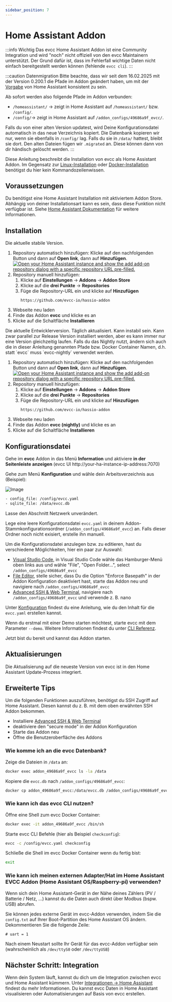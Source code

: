 ```yaml
---
sidebar_position: 7
---
```



# Home Assistant Addon

:::info Wichtig
Das evcc Home Assistant Addon ist eine Community Integration und wird "noch" nicht offiziell von den evcc Maintainern unterstützt.
Der Grund dafür ist, dass im Fehlerfall wichtige Daten nicht einfach bereitgestellt werden können (fehlende `evcc cli`).
:::

:::caution Datenmigration
Bitte beachte, dass wir seit dem 16.02.2025 mit der Version 0.200.1 die Pfade im Addon geändert haben, um mit der [Vorgabe](https://developers.home-assistant.io/blog/2023/11/06/public-addon-config/) von Home Assistant konsistent zu sein.

Ab sofort werden also folgende Pfade im Addon verbunden:

- `/homeassistant/` -> zeigt in Home Assistant auf `/homeassistant/` bzw. `/config/`.
- `/config/`-> zeigt in Home Assistant auf `/addon_configs/49686a9f_evcc/`.

Falls du von einer alten Version updatest, wird Deine Konfigurationsdatei automatisch in das neue Verzeichnis kopiert.
Die Datenbank kopieren wir nur, wenn sie ebenfalls in `/config/` lag. Falls du sie in `/data/` hattest, bleibt sie dort.
Den alten Dateien fügen wir `.migrated` an. Diese können dann von dir händisch gelöscht werden.
:::

Diese Anleitung beschreibt die Installation von evcc als Home Assistant Addon.
Im Gegensatz zur [Linux-Installation](./linux) oder [Docker-Installation](./docker) benötigst du hier kein Kommandozeilenwissen.

## Voraussetzungen

Du benötigst eine Home Assistant Installation mit aktiviertem Addon Store.
Abhängig von deiner Installationsart kann es sein, dass diese Funktion nicht verfügbar ist.
Siehe [Home Assistant Dokumentation](https://www.home-assistant.io/installation/#advanced-installation-methods) für weitere Informationen.

## Installation

<Tabs groupId="release-type">
  <TabItem value="Release" label="Release" default>
  Die aktuelle stabile Version.

1. Repository automatisch hinzufügen: Klicke auf den nachfolgenden Button und dann auf **Open link**, dann auf **Hinzufügen**.
   [![Open your Home Assistant instance and show the add add-on repository dialog with a specific repository URL pre-filled.](https://my.home-assistant.io/badges/supervisor_add_addon_repository.svg)](https://my.home-assistant.io/redirect/supervisor_add_addon_repository/?repository_url=https%3A%2F%2Fgithub.com%2Fevcc-io%2Fhassio-addon)
2. Repository manuell hinzufügen:
   1. Klicke auf **Einstellungen** → **Addons** → **Addon Store**
   2. Klicke auf die **drei Punkte** → **Repositories**
   3. Füge die Repository-URL ein und klicke auf **Hinzufügen**
      ```
      https://github.com/evcc-io/hassio-addon
      ```
3. Webseite neu laden
4. Finde das Addon **evcc** und klicke es an
5. Klicke auf die Schaltfläche **Installieren**

  </TabItem>
  <TabItem value="Nightly" label="Nightly">
  Die aktuelle Entwicklerversion. Täglich aktualisiert. Kann instabil sein.
  Kann zwar parallel zur Release Version installiert werden, aber es kann immer nur eine Version gleichzeitig laufen.
  Falls du das Nightly nutzt, ändern sich auch die in dieser Anleitung genannten Pfade bzw. Docker Container Namen, d.h. statt `evcc` muss `evcc-nightly` verwendet werden.

1. Repository automatisch hinzufügen: Klicke auf den nachfolgenden Button und dann auf **Open link**, dann auf **Hinzufügen**.
   [![Open your Home Assistant instance and show the add add-on repository dialog with a specific repository URL pre-filled.](https://my.home-assistant.io/badges/supervisor_add_addon_repository.svg)](https://my.home-assistant.io/redirect/supervisor_add_addon_repository/?repository_url=https%3A%2F%2Fgithub.com%2Fevcc-io%2Fhassio-addon)
2. Repository manuell hinzufügen:
   1. Klicke auf **Einstellungen** → **Addons** → **Addon Store**
   2. Klicke auf die **drei Punkte** → **Repositories**
   3. Füge die Repository-URL ein und klicke auf **Hinzufügen**
      ```
      https://github.com/evcc-io/hassio-addon
      ```
3. Webseite neu laden
4. Finde das Addon **evcc (nightly)** und klicke es an
5. Klicke auf die Schaltfläche **Installieren**

  </TabItem>
</Tabs>

## Konfigurationsdatei

Gehe im **evcc** Addon in das Menü **Information** und aktiviere **in der Seitenleiste anzeigen** (evcc UI http://your-ha-instance-ip-address:7070)

Gehe zum Menü **Konfiguration** und wähle dein Arbeitsverzeichnis aus (Beispiel):

![Image](screenshots/ha_configuration_ui.webp)

```sh
- config_file: /config/evcc.yaml
- sqlite_file: /data/evcc.db
```

Lasse den Abschnitt Netzwerk unverändert.

Lege eine leere Konfigurationsdatei `evcc.yaml` in deinem Addon-Stammkonfigurationsordner (`/addon_configs/49686a9f_evcc`) an.
Falls dieser Ordner noch nicht exisiert, erstelle ihn manuell.

Um die Konfigurationsdatei anzulegen bzw. zu editieren, hast du verschiedene Möglichkeiten, hier ein paar zur Auswahl:

- [Visual Studio Code](https://github.com/hassio-addons/addon-vscode), in Visual Studio Code wähle das Hamburger-Menü oben links aus und wähle "File", "Open Folder...", select `/addon_configs/49686a9f_evcc`
- [File Editor](https://github.com/home-assistant/addons/tree/master/configurator), stelle sicher, dass Du die Option "Enforce Basepath" in der Addon Konfiguration deaktiviert hast, starte das Addon neu und navigiere nach `/addon_configs/49686a9f_evcc`
- [Advanced SSH & Web Terminal](https://github.com/hassio-addons/addon-ssh), navigiere nach `/addon_configs/49686a9f_evcc` und verwende z. B. nano

Unter [Konfiguration](./configuration) findest du eine Anleitung, wie du den Inhalt für die `evcc.yaml` erstellen kannst.

Wenn du erstmal mit einer Demo starten möchtest, starte evcc mit dem Parameter `--demo`.
Weitere Informationen findest du unter [CLI Referenz](/docs/reference/cli/evcc).

Jetzt bist du bereit und kannst das Addon starten.

## Aktualisierungen

Die Aktualisierung auf die neueste Version von evcc ist in den Home Assistant Update-Prozess integriert.

## Erweiterte Tips

Um die folgenden Funktionen auszuführen, benötigst du SSH Zugriff auf Home Assistant. Diesen kannst du z. B. mit dem oben erwähnten SSH Addon bekommen.

- Installiere [Advanced SSH & Web Terminal](https://github.com/hassio-addons/addon-ssh)
- deaktiviere den "secure mode" in der Addon Konfiguration
- Starte das Addon neu
- Öffne die Benutzeroberfläche des Addons

### Wie komme ich an die evcc Datenbank?

Zeige die Dateien in `/data` an:

```sh
docker exec addon_49686a9f_evcc ls -la /data
```

Kopiere die `evcc.db` nach `/addon_configs/49686a9f_evcc`:

```sh
docker cp addon_49686a9f_evcc:/data/evcc.db /addon_configs/49686a9f_evcc/
```

### Wie kann ich das evcc CLI nutzen?

Öffne eine Shell zum evcc Docker Container:

```sh
docker exec -it addon_49686a9f_evcc /bin/sh
```

Starte evcc CLI Befehle (hier als Beispiel `checkconfig`):

```sh
evcc -c /config/evcc.yaml checkconfig
```

Schließe die Shell im evcc Docker Container wenn du fertig bist:

```sh
exit
```

### Wie kann ich meinen externen Adapter/Hat im Home Assistant EVCC Addon (Home Assistant OS/Raspberry-pi) verwenden?

Wenn sich dein Home Assistant-Gerät in der Nähe deines Zählers (PV / Batterie / Netz, ...) kannst du die Daten auch direkt über Modbus (bspw. USB) abrufen.

Sie können jedes externe Gerät im evcc-Addon verwenden, indem Sie die `config.txt` auf Ihrer Boot-Partition des Home Assistant OS ändern. Dekommentieren Sie die folgende Zeile:

```
# uart = 1 
```


Nach einem Neustart sollte Ihr Gerät für das evcc-Addon verfügbar sein (wahrscheinlich als `/dev/ttyS0` oder `/dev/ttyUSB`)


## Nächster Schritt: Integration

Wenn dein System läuft, kannst du dich um die Integration zwischen evcc und Home Assistant kümmern.
Unter [Integrationen → Home Assistant](../integrations/home-assistant) findest du mehr Informationen.
Du kannst evcc Daten in Home Assistant visualisieren oder Automatisierungen auf Basis von evcc erstellen.
